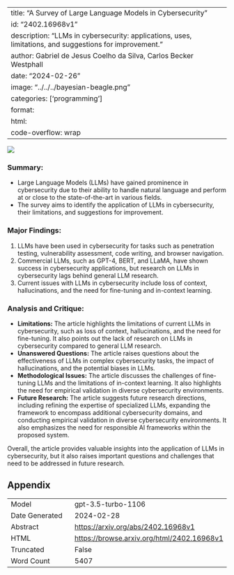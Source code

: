 
---
title: "A Survey of Large Language Models in Cybersecurity"
id: "2402.16968v1"
description: "LLMs in cybersecurity: applications, uses, limitations, and suggestions for improvement."
author: Gabriel de Jesus Coelho da Silva, Carlos Becker Westphall
date: "2024-02-26"
image: "../../../bayesian-beagle.png"
categories: ['programming']
format:
  html:
    code-overflow: wrap
---

![](../../../bayesian-beagle.png)

### **Summary:**
- Large Language Models (LLMs) have gained prominence in cybersecurity due to their ability to handle natural language and perform at or close to the state-of-the-art in various fields.
- The survey aims to identify the application of LLMs in cybersecurity, their limitations, and suggestions for improvement.

### **Major Findings:**
1. LLMs have been used in cybersecurity for tasks such as penetration testing, vulnerability assessment, code writing, and browser navigation.
2. Commercial LLMs, such as GPT-4, BERT, and LLaMA, have shown success in cybersecurity applications, but research on LLMs in cybersecurity lags behind general LLM research.
3. Current issues with LLMs in cybersecurity include loss of context, hallucinations, and the need for fine-tuning and in-context learning.

### **Analysis and Critique:**
- **Limitations:** The article highlights the limitations of current LLMs in cybersecurity, such as loss of context, hallucinations, and the need for fine-tuning. It also points out the lack of research on LLMs in cybersecurity compared to general LLM research.
- **Unanswered Questions:** The article raises questions about the effectiveness of LLMs in complex cybersecurity tasks, the impact of hallucinations, and the potential biases in LLMs.
- **Methodological Issues:** The article discusses the challenges of fine-tuning LLMs and the limitations of in-context learning. It also highlights the need for empirical validation in diverse cybersecurity environments.
- **Future Research:** The article suggests future research directions, including refining the expertise of specialized LLMs, expanding the framework to encompass additional cybersecurity domains, and conducting empirical validation in diverse cybersecurity environments. It also emphasizes the need for responsible AI frameworks within the proposed system.

Overall, the article provides valuable insights into the application of LLMs in cybersecurity, but it also raises important questions and challenges that need to be addressed in future research.

## Appendix

|          |          |
|----------|----------|
| Model     | gpt-3.5-turbo-1106       |
| Date Generated     | 2024-02-28       |
| Abstract | [https://arxiv.org/abs/2402.16968v1](https://arxiv.org/abs/2402.16968v1)        |
| HTML     | [https://browse.arxiv.org/html/2402.16968v1](https://browse.arxiv.org/html/2402.16968v1)       |
| Truncated       | False       |
| Word Count       | 5407       |